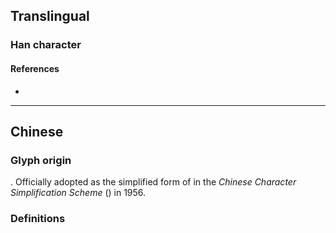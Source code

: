 {{also|標}}
{{character info}}
==Translingual==
{{stroke order|strokes=9}}

===Han character===
{{Han char|rn=75|rad=木|as=05|sn=9|four=|canj=DMMF|ids=⿰木示}}

====References====
* {{Han ref|kx=0521.121|hdz=21176.080|uh=6807|ud=26631}}

----

==Chinese==

===Glyph origin===
{{Han simp|標|f=票|t=示}}. Officially adopted as the simplified form of {{zh-l|*標}} in the ''Chinese Character Simplification Scheme'' ({{lw|zh|pref=《|s:漢字簡化方案|漢字簡化方案|suf=》}}) in 1956.

===Definitions===
{{zh-see|標}}